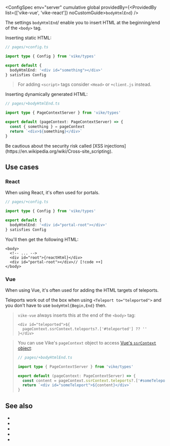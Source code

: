 
<ConfigSpec
  env="server"
  cumulative
  global
  providedBy={<ProvidedBy list={['vike-vue', 'vike-react']} noCustomGuide><code>bodyHtmlEnd</code></ProvidedBy>}
/>

The settings `bodyHtmlEnd`/<Link href="/bodyHtmlBegin" /> enable you to insert HTML at the beginning/end of the `<body>` tag.

Inserting static HTML:

```ts
// pages/+config.ts

import type { Config } from 'vike/types'

export default {
  bodyHtmlEnd: '<div id="something"></div>'
} satisfies Config
```

> For adding `<script>` tags consider <Link href="/Head">`<Head>`</Link> or <Link href="/client">`+client.js`</Link> instead.

Inserting dynamically generated HTML:

```ts
// pages/+bodyHtmlEnd.ts

import type { PageContextServer } from 'vike/types'

export default (pageContext: PageContextServer) => {
  const { something } = pageContext
  return `<div>${something}</div>`
}
```

<Warning>
Be cautious about the security risk called [XSS injections](https://en.wikipedia.org/wiki/Cross-site_scripting).
</Warning>


## Use cases

### React

When using React, it's often used for portals.

```ts
// pages/+config.ts

import type { Config } from 'vike/types'

export default {
  bodyHtmlEnd: '<div id="portal-root"></div>'
} satisfies Config
```

You'll then get the following HTML:

```tsx
<body>
  <!-- ... -->
  <div id="root">{reactHtml}</div>
  <div id="portal-root"></div>// [!code ++]
</body>
```

### Vue

When using Vue, it's often used for adding the HTML targets of teleports.

Teleports work out of the box when using `<Teleport to="teleported">` and you don't have to use `bodyHtml{Begin,End}` then.

> `vike-vue` always inserts this at the end of the `<body>` tag:
> ```vue
> <div id="teleported">${
>   pageContext.ssrContext.teleports?.['#teleported'] ?? ''
> }</div>
> ```

> You can use <Link href="/pageContext">Vike's `pageContext` object</Link> to access [Vue's `ssrContext` object](https://vuejs.org/api/ssr#usessrcontext):
>
> ```ts
> // pages/+bodyHtmlEnd.ts
>
> import type { PageContextServer } from 'vike/types'
>
> export default (pageContext: PageContextServer) => {
>   const content = pageContext.ssrContext.teleports?.['#someTeleport'] ?? ''
>   return `<div id="someTeleport">${content}</div>`
> }
> ```


## See also

- <Link href="/bodyHtmlBegin" />
- <Link href="/head-tags"/>
- <Link href="/client"/>
- <Link href="/onRenderHtml"/>
- <Link href="/settings#html-shell" doNotInferSectionTitle />
